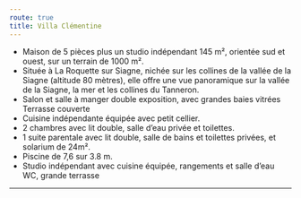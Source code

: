 ---
route: true
title: Villa Clémentine
---


- Maison de 5 pièces plus un studio indépendant 145 m², orientée sud et ouest, sur un terrain de 1000 m².
- Située à La Roquette sur Siagne, nichée sur les collines de la vallée de la Siagne (altitude 80 mètres), elle offre une vue panoramique sur la vallée de la Siagne, la mer et les collines du Tanneron.
- Salon et salle à manger double exposition, avec grandes baies vitrées Terrasse couverte
- Cuisine indépendante équipée avec petit cellier.
- 2 chambres avec lit double, salle d’eau privée et toilettes.
- 1 suite parentale avec lit double, salle de bains et toilettes privées, et solarium de 24m².
- Piscine de 7,6 sur 3.8 m.
- Studio indépendant avec cuisine équipée, rangements et salle d’eau WC, grande terrasse

<Price />
<hr />
<CarouselView
images={[
'exterieur_jardin_01.jpg',
'exterieur_jardin_02.jpg',
'exterieur_succulents.jpg',
'piscine_02.jpg',
'vue_mer.jpg'
]}
/>
